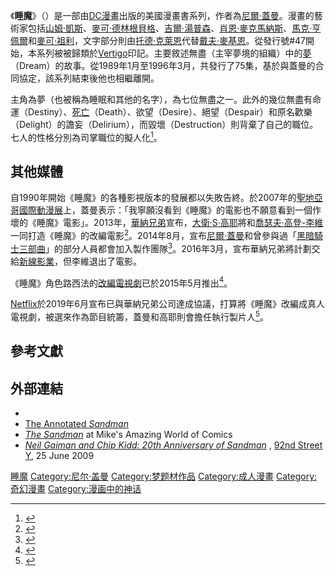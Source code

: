 {{noteTA
|G1=美国漫画
}}
{{Infobox comic book title
|title=睡魔
|image=Sandman no.1 (Modern Age).comiccover.jpg
|caption=《睡魔》#1（1989年1月）<br>為藝術家[[戴夫·麥基恩|戴夫·麥基恩]]繪製
|schedule=每月一次
|format=
|genre=[[黑暗奇幻|黑暗奇幻]]
|publisher=[[Vertigo|Vertigo]]
|date= 《睡魔》<br>1989年1月-1996年3月<br>《睡魔：捕夢者》<br>2009年1月-2009年4月<br>《睡魔：序曲》<br> 2013年12月-至今
|issues= 《睡魔》-75加一特別號<br>《睡魔：捕夢者》-4<br>《睡魔：序曲》-3
|main_char_team={{le|無盡 (漫畫)|Endless (comics)|無盡}}的[[夢_(角色)|夢]]
|writers=[[尼爾·蓋曼|尼爾·蓋曼]]
|pencillers= {{List collapsed|《睡魔》<br>[[山姆·凱斯|山姆·凱斯]]<br> [[麥可·德林根貝格|麥可·德林根貝格]]<br>[[克里斯·巴沙羅|克里斯·巴沙羅]]<br> [[麥可·祖利|麥可·祖利]]<br> [[凱利·瓊斯|凱利·瓊斯]]<br> [[查爾斯·貝斯|查爾斯·貝斯]]<br> [[科琳·多蘭|科琳·多蘭]]<br> [[麥特·瓦格納|麥特·瓦格納]]<br> [[史丹·沃區|史丹·沃區]]<br> [[布萊恩·塔爾博特|布萊恩·塔爾博特]]<br> [[肖恩·麥克馬納斯|肖恩·麥克馬納斯]]<br> [[鄧肯·伊格爾森|鄧肯·伊格爾森]]<br> [[約翰·沃基斯|約翰·沃基斯]]<br> [[吉爾·湯普森|吉爾·湯普森]]<br> [[克雷格·羅素|克雷格·羅素]]<br> [[亞歷克·史蒂文斯|亞歷克·史蒂文斯]]<br> [[麥克·奧爾雷德|麥克·奧爾雷德]]<br> [[謝伊·安東·彭薩|謝伊·安東·彭薩]]<br> [[加里·阿馬羅|加里·阿馬羅]]<br> [[馬克·亨佩爾|馬克·亨佩爾]]<br> [[格林·狄倫|格林·狄倫]]<br> [[迪恩·奧姆斯頓|迪恩·奧姆斯頓]]<br> [[泰迪·克里斯坦森|泰迪·克里斯坦森]]<br> [[理查德·凱斯|理查德·凱斯]]<br> [[喬恩·J·穆斯|喬恩·J·穆斯]]<br>《睡魔：捕夢者》<br>克雷格·羅素<br>《睡魔：序曲》<br>[[J·H·威廉姆斯三世|J·H·威廉姆斯三世]]}}
|inkers= {{List collapsed|《睡魔》<br>麥可·德林根貝格<br>[[馬爾科姆·瓊斯三世|馬爾科姆·瓊斯三世]]<br>[[史蒂夫·帕克豪斯|史蒂夫·帕克豪斯]]<br>查爾斯·貝斯<br>克雷格·羅素<br>[[喬治·普瑞特|喬治·普瑞特]]<br>[[迪克·佐丹|迪克·佐丹]]<br>史丹·沃區<br>Shawn McManus<br>[[Vince_Locke|Vince Locke]]<br>[[John_Watkiss|John Watkiss]]<br>[[Alec_Stevens|Alec Stevens]]<br>[[Mark_Buckingham|Mark Buckingham]]<br>Mike Allred<br>[[Steve_Leialoha|Steve Leialoha]]<br>[[Tony_Harris_(comics)|Tony Harris]]<br>Marc Hempel<br>[[D'Israeli|D'Israeli]]<br>[[Glyn_Dillon|Glyn Dillon]]<br>Teddy Kristiansen<br>Richard Case<br>Michael Zulli<br>Jon J Muth<br>《睡魔：捕夢者》<br>P. Craig Russell<br>《睡魔：序曲》<br>J. H. Williams III}}
|letterers=[[托德·克萊恩|托德·克萊恩]]<br/>[[約翰·科斯坦薩|約翰·科斯坦薩]]
|colorists= {{List collapsed|Robbie Busch<br/>[[Steve_Oliff|Steve Oliff]]<br/>Danny Vozzo<br/>Lovern Kindzierski / [[Digital_Chameleon|Digital Chameleon]]<br/>[[Jon_J_Muth|Jon J Muth]]<br/>Sherilyn van Valkenburgh}}
|creative_team_month=
|creative_team_year=
|creators=[[尼爾·蓋曼|尼爾·蓋曼]]<br>[[山姆·凱斯|山姆·凱斯]]<br>[[麥可·德林根貝格|麥可·德林根貝格]]
}}
《'''睡魔'''》（{{lang-en|''The Sandman''}}）是一部由[[DC漫畫|DC漫畫]]出版的美國漫畫書系列，作者為[[尼爾·蓋曼|尼爾·蓋曼]]。漫畫的藝術家包括[[山姆·凱斯|山姆·凱斯]]、[[麥可·德林根貝格|麥可·德林根貝格]]、[[吉爾·湯普森|吉爾·湯普森]]、[[肖恩·麥克馬納斯|肖恩·麥克馬納斯]]、[[馬克·亨佩爾|馬克·亨佩爾]]和[[麥可·祖利|麥可·祖利]]，文字部分則由[[托德·克萊恩|托德·克萊恩]]代替[[戴夫·麥基恩|戴夫·麥基恩]]。從發行號#47開始，本系列被被歸類於[[Vertigo|Vertigo]]印記。主要敘述無盡（主宰夢境的組織）中的[[夢_(角色)|夢]]（Dream）的故事。從1989年1月至1996年3月，共發行了75集，基於與蓋曼的合同協定，該系列結束後他也相繼離開。

主角為夢（也被稱為睡眠和其他的名字），為七位無盡之一。此外的幾位無盡有命運（Destiny）、[[死亡_(DC漫畫)|死亡]]（Death）、欲望（Desire）、絕望（Despair）和原名歡樂（Delight）的譫妄（Delirium），而毀壞（Destruction）則背棄了自己的職位。七人的性格分別為司掌職位的擬人化<ref>{{cite web |url= http://www.neilgaiman.com/p/Cool_Stuff/Essays/Essays_About_Neil/The_Sandman_Summary|title= ''The Sandman'' Summary|first= Neil|last= Gaiman|authorlink= Neil Gaiman|year= 2014|publisher= NeilGaiman.com|archiveurl= https://web.archive.org/web/20140702001223/http://neilgaiman.com/p/Cool_Stuff/Essays/Essays_About_Neil/The_Sandman_Summary|archivedate= 2014-07-02|deadurl= no|accessdate= 2014-03-13}}</ref>。

==其他媒體==
自1990年開始《睡魔》的各種影視版本的發展都以失敗告終。於2007年的[[聖地亞哥國際動漫展|聖地亞哥國際動漫展]]上，蓋曼表示：「我寧願沒看到《睡魔》的電影也不願意看到一個作壞的《睡魔》電影」。2013年，[[華納兄弟|華納兄弟]]宣布，[[大衛·S·高耶|大衛·S·高耶]]將和[[喬瑟夫·高登-李維|喬瑟夫·高登-李維]]一同打造《睡魔》的改編電影<ref>{{cite web |url= http://www.deadline.com/2013/12/joseph-gordon-levitt-eyeing-sandman-as-director-star-producer-at-warner-bros/|title= Joseph Gordon-Levitt Eyeing ''Sandman'' As Director And Star, Producing With David Goyer At Warner Bros|first= Mike|last= Fleming, Jr.|date= 2013-12-16|publisher= [[Deadline.com|Deadline.com]]|archiveurl= https://web.archive.org/web/20140713192800/http://www.deadline.com/2013/12/joseph-gordon-levitt-eyeing-sandman-as-director-star-producer-at-warner-bros/|archivedate= 2014-07-13|deadurl= no|accessdate= 2013-12-16|quote= Joseph Gordon-Levitt is finalizing a deal to produce Sandman at Warner Bros with David Goyer, who pitched his treatment for the Neil Gaiman comic book classic. It has been rumored that Gordon-Levitt might star, and the deal he’s making attaches him as the protagonist.}}</ref>。2014年8月，宣布[[尼爾·蓋曼|尼爾·蓋曼]]和曾參與過「[[蝙蝠俠系列電影|黑暗騎士三部曲]]」的部分人員都會加入製作團隊<ref>{{cite web |url=http://comicbook.com/blog/2014/08/21/the-sandman-movie-script-is-being-worked-on-by-same-people-who-w/ |title=The Sandman Movie Script Is Being Worked On By Same People Who Worked On Nolan’s Batman Movies |publisher=Comicbook.com |date=2014-08-20 |access-date=2014-08-25 |archive-date=2016-03-07 |archive-url=https://web.archive.org/web/20160307102559/http://comicbook.com/blog/2014/08/21/the-sandman-movie-script-is-being-worked-on-by-same-people-who-w/ |dead-url=no }}</ref>。2016年3月，宣布華納兄弟將計劃交給[[新線影業|新線影業]]，但李維退出了電影。

《睡魔》角色路西法的[[路西法_(電視劇)|改編電視劇]]已於2015年5月推出<ref>{{cite web|url=https://www.ign.com/articles/2015/05/09/fox-orders-minority-report-and-dc-comics-lucifer|title= Fox Orders ''Minority Report'' and DC Comics' ''Lucifer''|last=Goldman|first=Eric|website=IGN|date= 2015-05-09|archiveurl= https://web.archive.org/web/20151017175820/http://www.ign.com/articles/2015/05/09/fox-orders-minority-report-and-dc-comics-lucifer |archivedate= 2015-10-17|dead-url= no}}</ref>。

[[Netflix|Netflix]]於2019年6月宣布已與華納兄弟公司達成協議，打算將《睡魔》改編成真人電視劇，{{le|艾倫·海恩柏格|Allan Heinberg}}被選來作為節目統籌，蓋曼和高耶則會擔任執行製片人<ref>{{cite web | url = https://www.hollywoodreporter.com/live-feed/sandman-tv-series-neil-gaiman-david-goyer-a-go-at-netflix-1220761 | title = 'Sandman' TV Series From Neil Gaiman, David Goyer — With Huge Price Tag — a Go at Netflix | first = Lesley | last = Goldburg | date = 2019-06-30 | accessdate = 2019-06-30 | work = [[The_Hollywood_Reporter|The Hollywood Reporter]] | archive-date = 2020-11-21 | archive-url = https://web.archive.org/web/20201121035748/https://www.hollywoodreporter.com/live-feed/sandman-tv-series-neil-gaiman-david-goyer-a-go-at-netflix-1220761 | dead-url = no }}</ref>。

== 參考文獻 ==
{{Reflist}}

== 外部連結 ==
{{Commons Category|Sandman (DC Comics)}}
*{{Comicbookdb|type=title|id=376|title=''The Sandman''}}
*[http://www.arschkrebs.de/sandman/ The Annotated ''Sandman''] {{Wayback|url=http://www.arschkrebs.de/sandman/ |date=20160802173243 }}
*[https://web.archive.org/web/20141003103308/http://dcindexes.com/features/database.php?site= ''The Sandman''] at Mike's Amazing World of Comics
*[https://www.youtube.com/watch?v=0ei9OQkQ2BU ''Neil Gaiman and Chip Kidd: 20th Anniversary of Sandman''] {{Wayback|url=https://www.youtube.com/watch?v=0ei9OQkQ2BU |date=20210411061631 }}, [[92nd_Street_Y|92nd Street Y]], 25 June 2009

{{睡魔}}
{{DEFAULTSORT:Sandman, The}}
[[Category:睡魔|]]
[[Category:尼尔·盖曼|Category:尼尔·盖曼]]
[[Category:梦题材作品|Category:梦题材作品]]
[[Category:成人漫畫|Category:成人漫畫]]
[[Category:奇幻漫畫|Category:奇幻漫畫]]
[[Category:漫画中的神话|Category:漫画中的神话]]